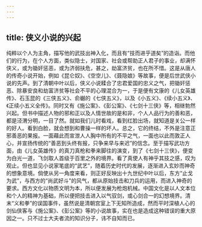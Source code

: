 ```yaml
---
---
---
```

title: 侠义小说的兴起
---




纯粹以个人为主角，描写他的武技出神入化，而且有“技而进乎道矣”的造诣。而他们的行为，在个人方面，类似隐士，对国家、社会或帮助正人君子的事业，却满怀侠义，或为锄奸惩恶，或为济弱扶危，甚之，劫富济贫，也在所不惜。这是从唐人的传奇小说开始，例如《昆仑奴》、《空空儿》、《聂隐娘》等故事，便是后世武侠小说的先声。到了清朝中叶以后，侠义小说糅合了忠君爱国的忠义之气，把锄奸惩恶、除暴安良和劫富济贫等社会不平的心理混合为一，于是便有文康的《儿女英雄传》、石玉昆的《三侠五义》、俞樾的《七侠五义》，以及《小五义》、《续小五义》、《正续小五义全传》。同时又有《施公案》、《彭公案》、《七剑十三侠》等，相继勃然兴起。但书中描述人物的邪和正以及人情世故的是和非，个人人品行为的善和恶，都是泾渭分明，一目了然。就如我们儿时看戏，看到红脸出场，就知道是关公一样的好人。看到白脸，就会想到和曹操一样的坏人。总之，它的终结，不外是注意正邪善恶的果报。一面藉此而宣泄人人胸中所有的不平之气，一面也以此而敦正人心，并宣扬传统的“善恶到头终有报，只争来早与来迟”的信念。至于描写武功方面，由《儿女英雄传》的真刀真枪和拳来脚往的演变，到了《七剑十三侠》，便变为白光一道，飞剑取人首级于百里之外的境界。看了真使人有神乎其技之感，叹为观止。但也显见小说家笔底的“武艺”，随着历史时代的发展，逐渐进入玄妙而神奇的想象意境。倘使从另一角度来看，则正好反映出十九世纪中叶以后，东方“止戈为武”，与西方的“尚武好斗”的风气，都从原始技击和刀兵的运用，而进入神奇的要求。西方文化以物质文明为本，所以便发展为枪炮机械。中国文化是以人文本位和个人的精神为基础，所以便把技击进入以气驭剑，或心剑合一的幻想境界。清末“义和拳”的误国事件，虽然说是清朝宫室上下无知所造成，然而平时深植人心的剑仙侠客与《施公案》、《彭公案》等的小说故事，实在也是造成这种错误的重大原因之一。只不过士大夫者流的知识分子，讳不自知而已。